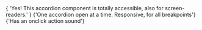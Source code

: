 
<MDXHeader />
<ViewContainer className="mdx-content">
  <Section className="component-display-wrapper">
    <div className="grid grid-cols-1 gap-4">
      <CraftedAccordion trigger={'Is this accordion accessible'}>
        {
          'Yes! This accordion component is totally accessible, also for screen-readers.'
        }
      </CraftedAccordion>
      <CraftedAccordion trigger={'What functionalities are added?'}>
        {'One accordion open at a time. Responsive, for all breakpoints'}
      </CraftedAccordion>
      <CraftedAccordion trigger={'What else?'}>
        {'Has an onclick action sound'}
      </CraftedAccordion>
    </div>
  </Section>
</ViewContainer>